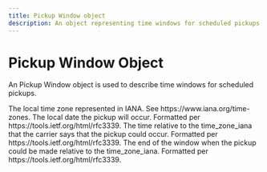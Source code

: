 ```yaml
---
title: Pickup Window object
description: An object representing time windows for scheduled pickups.
---
```


Pickup Window Object
===============================================
An Pickup Window object is used to describe time windows for scheduled pickups.

<Reference>

 <Field name="time_zone_iana" type="string" nullable={false}>
    <Description>
      The local time zone represented in IANA. See https://www.iana.org/time-zones.
    </Description>
  </Field>

 <Field name="pickup_date" type="string" nullable={false}>
    <Description>
      The local date the pickup will occur. Formatted per https://tools.ietf.org/html/rfc3339.
    </Description>
  </Field>

 <Field name="start_time" type="string" nullable={true}>
    <Description>
      The time relative to the time_zone_iana that the carrier says that the pickup could occur. Formatted per https://tools.ietf.org/html/rfc3339.
    </Description>
  </Field>

 <Field name="end_time" type="string" nullable={true}>
    <Description>
      The end of the window when the pickup could be made relative to the time_zone_iana. Formatted per https://tools.ietf.org/html/rfc3339.
    </Description>
  </Field>

</Reference>
